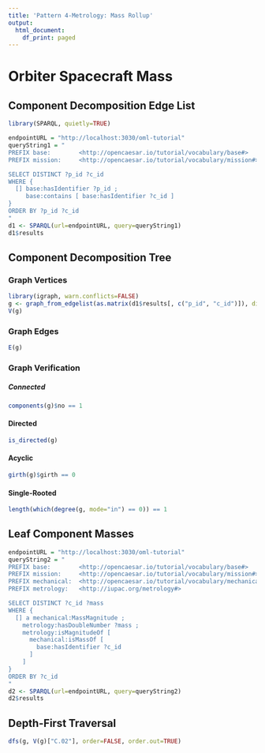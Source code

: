```yaml
---
title: 'Pattern 4-Metrology: Mass Rollup'
output:
  html_document:
    df_print: paged
---
```


# Orbiter Spacecraft Mass

## Component Decomposition Edge List

```r
library(SPARQL, quietly=TRUE)

endpointURL = "http://localhost:3030/oml-tutorial"
queryString1 = "
PREFIX base:        <http://opencaesar.io/tutorial/vocabulary/base#>
PREFIX mission:     <http://opencaesar.io/tutorial/vocabulary/mission#>

SELECT DISTINCT ?p_id ?c_id
WHERE {
  [] base:hasIdentifier ?p_id ;
     base:contains [ base:hasIdentifier ?c_id ]
}
ORDER BY ?p_id ?c_id
"
d1 <- SPARQL(url=endpointURL, query=queryString1)
d1$results
```
## Component Decomposition Tree

### Graph Vertices

```r
library(igraph, warn.conflicts=FALSE)
g <- graph_from_edgelist(as.matrix(d1$results[, c("p_id", "c_id")]), directed=TRUE)
V(g)
```

### Graph Edges

```r
E(g)
```

### Graph Verification

##### Connected

```r
components(g)$no == 1
```

#### Directed

```r
is_directed(g)
```

#### Acyclic

```r
girth(g)$girth == 0
```

#### Single-Rooted

```r
length(which(degree(g, mode="in") == 0)) == 1
```

## Leaf Component Masses

```r
endpointURL = "http://localhost:3030/oml-tutorial"
queryString2 = "
PREFIX base:        <http://opencaesar.io/tutorial/vocabulary/base#>
PREFIX mission:     <http://opencaesar.io/tutorial/vocabulary/mission#>
PREFIX mechanical:  <http://opencaesar.io/tutorial/vocabulary/mechanical#>
PREFIX metrology:   <http://iupac.org/metrology#>

SELECT DISTINCT ?c_id ?mass
WHERE {
  [] a mechanical:MassMagnitude ;
    metrology:hasDoubleNumber ?mass ;
    metrology:isMagnitudeOf [
      mechanical:isMassOf [
        base:hasIdentifier ?c_id
      ]
    ]
}
ORDER BY ?c_id
"
d2 <- SPARQL(url=endpointURL, query=queryString2)
d2$results
```

## Depth-First Traversal

```r
dfs(g, V(g)["C.02"], order=FALSE, order.out=TRUE)
```